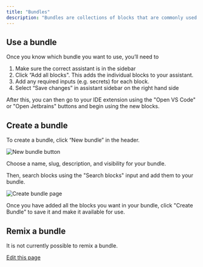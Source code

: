 ```yaml
---
title: "Bundles"
description: "Bundles are collections of blocks that are commonly used together. You can use them to add multiple building blocks to your custom AI code assistants at once. They are only a concept on , so they are not represented in ."
---
```


## Use a bundle[​](#use-a-bundle "Direct link to Use a bundle")

Once you know which bundle you want to use, you’ll need to

1. Make sure the correct assistant is in the sidebar
2. Click “Add all blocks". This adds the individual blocks to your assistant.
3. Add any required inputs (e.g. secrets) for each block.
4. Select “Save changes” in assistant sidebar on the right hand side

After this, you can then go to your IDE extension using the "Open VS Code" or "Open Jetbrains" buttons and begin using the new blocks.

## Create a bundle[​](#create-a-bundle "Direct link to Create a bundle")

To create a bundle, click “New bundle” in the header.

![New bundle button](/images/hub/blocks/images/bundle-new-button-4e6ae842500100fffeff8b39f74728f0.png)

Choose a name, slug, description, and visibility for your bundle.

Then, search blocks using the "Search blocks" input and add them to your bundle.

![Create bundle page](/images/hub/blocks/images/bundle-create-page-51dc9d72652c6675edb2e2a085db16a1.png)

Once you have added all the blocks you want in your bundle, click "Create Bundle" to save it and make it available for use.

## Remix a bundle[​](#remix-a-bundle "Direct link to Remix a bundle")

It is not currently possible to remix a bundle.

[Edit this page](https://github.com/continuedev/continue/tree/main/docs/docs/hub/blocks/bundles.md)
